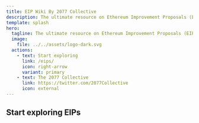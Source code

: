 ```yaml
---
title: EIP Wiki By 2077 Collective
description: The ultimate resource on Ethereum Improvement Proposals (EIPs) for research nerds.
template: splash
hero:
  tagline: The ultimate resource on Ethereum Improvement Proposals (EIPs) for research nerds.
  image:
    file: ../../assets/logo-dark.svg
  actions:
    - text: Start exploring
      link: /eips/
      icon: right-arrow
      variant: primary
    - text: The 2077 Collective
      link: https://twitter.com/2077Collective
      icon: external
---
```



## Start exploring EIPs

<CardGrid stagger>
	<LinkCard
        title="Protocol"
        description="Ethereum Improvement Proposals (EIPs) that require a change to Ethereum’s consensus layer (CL) and execution layer (EL). This includes proposals that modify or alter the Ethereum Virtual Machine (EVM), consensus protocol (Proof of Stake & Proof of Work), and Ethereum’s networking stack."
        href="/eips/protocol/consensus/"
    />
	<LinkCard 
        title="Infrastructure"
        description="Ethereum Improvement Proposals (EIPs) that touch Ethereum’s infrastructure layer. Mostly around JSON-RPC APIs, wallets, bridges/interoperability protocols, and staking node operators."
        href="/eips/infrastructure/bridges/"
    />
	<LinkCard
        title="Applications"
        description="Ethereum Improvement Proposals (EIPs) that touch Ethereum’s application layer. Often defined as a separate subcategory of EIPs: Ethereum Request for Comments (ERCs). Application-layer standards include standards to ensure interoperability between tokens, applications, and general proposals to improve the Ethereum development process."
        href="/eips/applications/aa/"
    />
	<LinkCard
        title="Layer 2"
        icon="open-book"
        description="Rollup Improvement Proposals (RIPs) proposed for adoption by Ethereum L2s and Ethereum L3s."
        href="/eips/layer2/rip/"
    />
</CardGrid>
